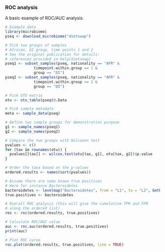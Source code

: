 ### ROC analysis

A basic example of ROC/AUC analysis.

```r
# Example data
library(microbiome)
pseq <- download_microbiome("dietswap")

# Pick two groups of samples
# African, DI group, time points 1 and 2
# See the original publication for details: 
# references provided in help(dietswap)
pseq1 <- subset_samples(pseq, nationality == "AFR" & 
		     timepoint.within.group == 1 & 
		     group == "DI")
pseq2 <- subset_samples(pseq, nationality == "AFR" & 
		     timepoint.within.group == 2 & 
		     group == "DI")

# Pick OTU matrix
otu <- otu_table(pseq)@.Data

# Pick sample metadata
meta <- sample_data(pseq)

# Define two sample groups for demonstration purpose
g1 <- sample_names(pseq1)
g2 <- sample_names(pseq2)

# Compare the two groups with Wilcoxon test
pvalues <- c()
for (tax in rownames(otu)) {
  pvalues[[tax]] <- wilcox.test(otu[tax, g1], otu[tax, g2])$p.value
}

# Order the taxa based on the p-values
ordered.results <- names(sort(pvalues))

# Assume there are some known true positives 
# Here for instance Bacteroidetes
bacteroidetes <- levelmap("Bacteroidetes", from = "L1", to = "L2", GetPhylogeny("HITChip", "filtered"))$Bacteroidetes
true.positives <- bacteroidetes

# Overall ROC analysis (this will give the cumulative TPR and FPR 
# along the ordered list)
res <- roc(ordered.results, true.positives)

# Calculate ROC/AUC value
auc <- roc.auc(ordered.results, true.positives)
print(auc)

# Plot ROC curve
roc.plot(ordered.results, true.positives, line = TRUE)
```
